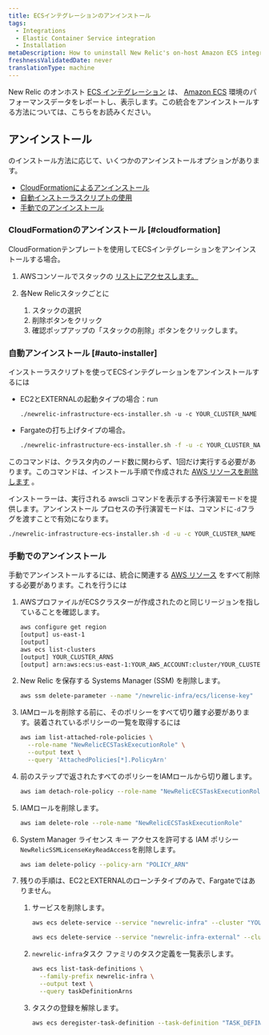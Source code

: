 ```yaml
---
title: ECSインテグレーションのアンインストール
tags:
  - Integrations
  - Elastic Container Service integration
  - Installation
metaDescription: How to uninstall New Relic's on-host Amazon ECS integration.
freshnessValidatedDate: never
translationType: machine
---
```


New Relic のオンホスト [ECS インテグレーション](/docs/introduction-amazon-ecs-integration) は、 [Amazon ECS](https://docs.aws.amazon.com/ecs/index.html) 環境のパフォーマンスデータをレポートし、表示します。この統合をアンインストールする方法については、こちらをお読みください。

## アンインストール

[](/docs/install-ecs-integration#install-ec2)のインストール方法に応じて、いくつかのアンインストールオプションがあります。

* [CloudFormationによるアンインストール](#cloudformation)
* [自動インストーラスクリプトの使用](#auto-installer)
* [手動でのアンインストール](#manual-uninstall)

### CloudFormationのアンインストール [#cloudformation]

CloudFormationテンプレートを使用してECSインテグレーションをアンインストールする場合。

1. AWSコンソールでスタックの [リストにアクセスします。](https://console.aws.amazon.com/cloudformation/home?#/stacks?filteringText=&filteringStatus=active&viewNested=true&hideStacks=false)

2. 各New Relicスタックごとに

   1. スタックの選択
   2. 削除ボタンをクリック
   3. 確認ポップアップの「スタックの削除」ボタンをクリックします。

### 自動アンインストール [#auto-installer]

インストーラスクリプトを使ってECSインテグレーションをアンインストールするには

* EC2とEXTERNALの起動タイプの場合：run

  ```ah
  ./newrelic-infrastructure-ecs-installer.sh -u -c YOUR_CLUSTER_NAME
  ```

* Fargateの打ち上げタイプの場合。

  ```sh
  ./newrelic-infrastructure-ecs-installer.sh -f -u -c YOUR_CLUSTER_NAME
  ```

このコマンドは、クラスタ内のノード数に関わらず、1回だけ実行する必要があります。このコマンドは、インストール手順で作成された [AWS リソースを削除します](/docs/install-ecs-integration#aws-resources) 。

インストーラーは、実行される awscli コマンドを表示する予行演習モードを提供します。アンインストール プロセスの予行演習モードは、コマンドに`-d`フラグを渡すことで有効になります。

```sh
./newrelic-infrastructure-ecs-installer.sh -d -u -c YOUR_CLUSTER_NAME
```

### 手動でのアンインストール

手動でアンインストールするには、統合に関連する [AWS リソース](/docs/install-ecs-integration#aws-resources) をすべて削除する必要があります。これを行うには

1. AWSプロファイルがECSクラスターが作成されたのと同じリージョンを指していることを確認します。

   ```sh
   aws configure get region
   [output] us-east-1
   [output] 
   aws ecs list-clusters
   [output] YOUR_CLUSTER_ARNS	
   [output] arn:aws:ecs:us-east-1:YOUR_AWS_ACCOUNT:cluster/YOUR_CLUSTER
   ```

2. New Relic <InlinePopover type="licenseKey"/>を保存する Systems Manager (SSM) を削除します。

   ```sh
   aws ssm delete-parameter --name "/newrelic-infra/ecs/license-key"
   ```

3. IAMロールを削除する前に、そのポリシーをすべて切り離す必要があります。装着されているポリシーの一覧を取得するには

   ```sh
   aws iam list-attached-role-policies \
     --role-name "NewRelicECSTaskExecutionRole" \
     --output text \
     --query 'AttachedPolicies[*].PolicyArn'
   ```

4. 前のステップで返されたすべてのポリシーをIAMロールから切り離します。

   ```sh
   aws iam detach-role-policy --role-name "NewRelicECSTaskExecutionRole" --policy-arn "POLICY_ARN"
   ```

5. IAMロールを削除します。

   ```sh
   aws iam delete-role --role-name "NewRelicECSTaskExecutionRole"
   ```

6. System Manager ライセンス キー アクセスを許可する IAM ポリシー`NewRelicSSMLicenseKeyReadAccess`を削除します。

   ```sh
   aws iam delete-policy --policy-arn "POLICY_ARN"
   ```

7. 残りの手順は、EC2とEXTERNALのローンチタイプのみで、Fargateではありません。

   1. サービスを削除します。

      ```sh
      aws ecs delete-service --service "newrelic-infra" --cluster "YOUR_CLUSTER_NAME"
      ```

      ```sh
      aws ecs delete-service --service "newrelic-infra-external" --cluster "YOUR_CLUSTER_NAME"
      ```

   2. `newrelic-infra`タスク ファミリのタスク定義を一覧表示します。

      ```sh
      aws ecs list-task-definitions \
        --family-prefix newrelic-infra \
        --output text \
        --query taskDefinitionArns
      ```

   3. タスクの登録を解除します。

      ```sh
      aws ecs deregister-task-definition --task-definition "TASK_DEFINITION_ARN"
      ```